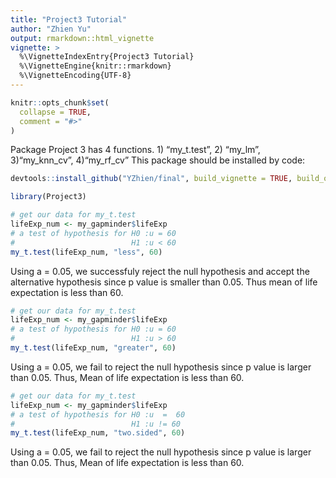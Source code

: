 ```yaml
---
title: "Project3 Tutorial"
author: "Zhien Yu"
output: rmarkdown::html_vignette
vignette: >
  %\VignetteIndexEntry{Project3 Tutorial}
  %\VignetteEngine{knitr::rmarkdown}
  %\VignetteEncoding{UTF-8}
---
```


```r
knitr::opts_chunk$set(
  collapse = TRUE,
  comment = "#>"
)
```

Package Project 3 has 4 functions. 
1) "my_t.test", 2) "my_lm", 3)"my_knn_cv", 4)"my_rf_cv"
This package should be installed by code:
```r
devtools::install_github("YZhien/final", build_vignette = TRUE, build_opts = c())
```

```r
library(Project3)
```

```r
# get our data for my_t.test
lifeExp_num <- my_gapminder$lifeExp
# a test of hypothesis for H0 :u = 60
#                          H1 :u < 60
my_t.test(lifeExp_num, "less", 60)
```
Using a = 0.05, we successfuly reject the null hypothesis and accept the alternative hypothesis since p value is smaller than 0.05. Thus mean of life expectation is less than 60.

```r
# get our data for my_t.test
lifeExp_num <- my_gapminder$lifeExp
# a test of hypothesis for H0 :u = 60
#                          H1 :u > 60
my_t.test(lifeExp_num, "greater", 60)
```
Using a = 0.05, we fail to reject the null hypothesis since p value is larger than 0.05. Thus, Mean of life expectation is less than 60.

```r
# get our data for my_t.test
lifeExp_num <- my_gapminder$lifeExp
# a test of hypothesis for H0 :u  =  60
#                          H1 :u != 60
my_t.test(lifeExp_num, "two.sided", 60)
```
Using a = 0.05, we fail to reject the null hypothesis since p value is larger than 0.05. Thus, Mean of life expectation is less than 60.


